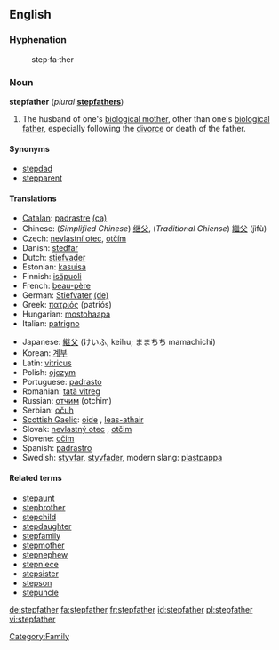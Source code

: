 ==English==

===Hyphenation===
:step·fa·ther

===Noun===
'''stepfather''' (''plural'' '''[[stepfathers]]''')

# The husband of one's [[biological mother]], other than one's [[biological father]], especially following the [[divorce]] or death of the father.

====Synonyms====
*[[stepdad]]
*[[stepparent]]

====Translations====
{{top}}
*[[Catalan]]: [[padrastre]] {{m}} [[:ca:padrastre|(ca)]]
*Chinese: (''Simplified Chinese'') [[继父]], (''Traditional Chiense'') [[繼父]] (jìfù)
*Czech: [[nevlastní otec]], [[otčím]] {{m}}
*Danish: [[stedfar]] {{c}}
*Dutch: [[stiefvader]] {{m}}
*Estonian: [[kasuisa]]
*Finnish: [[isäpuoli]]
*French: [[beau-père]] {{m}}
*German: [[Stiefvater]] {{m}} [[:de:Stiefvater|(de)]]
*Greek: [[πατριός]] (patriós) {{m}}
*Hungarian: [[mostohaapa]]
*Italian: [[patrigno]] {{m}}
{{mid}}
*Japanese: [[継父]] (けいふ, keihu; ままちち mamachichi)
*Korean: [[계부]]
*Latin: [[vitricus]] {{m}}
*Polish: [[ojczym]] {{m}}
*Portuguese: [[padrasto]] {{m}}
*Romanian: [[tată vitreg]] {{m}}
*Russian: [[отчим]] (otchim)
*Serbian: [[očuh]] {{m}}
*[[Scottish Gaelic]]: [[oide]] {{m}}, [[leas-athair]] {{m}}
*Slovak: [[nevlastný otec]] {{m}}, [[otčim]] {{m}}
*Slovene: [[očim]] {{m}}
*Spanish: [[padrastro]] {{m}}
*Swedish: [[styvfar]], [[styvfader]], modern slang: [[plastpappa]]
{{bottom}}

====Related terms====
*[[stepaunt]]
*[[stepbrother]]
*[[stepchild]]
*[[stepdaughter]]
*[[stepfamily]]
*[[stepmother]]
*[[stepnephew]]
*[[stepniece]]
*[[stepsister]]
*[[stepson]]
*[[stepuncle]]

[[Category:Family]]

[[de:stepfather]]
[[fa:stepfather]]
[[fr:stepfather]]
[[id:stepfather]]
[[pl:stepfather]]
[[vi:stepfather]]